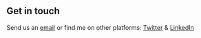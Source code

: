 ## Get in touch

Send us an [email](mailto:russ@ventrum.health) or find me on other platforms: [Twitter](https://https://twitter.com/Russell34523017) & [LinkedIn](https://www.linkedin.com/in/russell-reeves)

